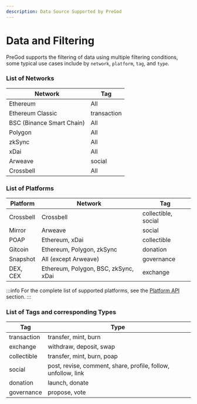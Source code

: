 ```yaml
---
description: Data Source Supported by PreGod
---
```


# Data and Filtering

PreGod supports the filtering of data using multiple filtering conditions, some typical use cases include by `network`, `platform`, `tag`, and `type`.

### List of Networks

| Network                   | Tag         |
| ------------------------- | ----------- |
| Ethereum                  | All         |
| Ethereum Classic          | transaction |
| BSC (Binance Smart Chain) | All         |
| Polygon                   | All         |
| zkSync                    | All         |
| xDai                      | All         |
| Arweave                   | social      |
| Crossbell                 | All         |

### List of Platforms

| Platform  | Network                              | Tag                 |
| --------- | ------------------------------------ | ------------------- |
| Crossbell | Crossbell                            | collectible, social |
| Mirror    | Arweave                              | social              |
| POAP      | Ethereum, xDai                       | collectible         |
| Gitcoin   | Ethereum, Polygon, zkSync            | donation            |
| Snapshot  | All (except Arweave)                 | governance          |
| DEX, CEX  | Ethereum, Polygon, BSC, zkSync, xDai | exchange            |

:::info
For the complete list of supported platforms, see the [Platform API](/PreGod/api/get-platforms-of-a-tag) section.
:::

### List of Tags and corresponding Types

| Tag         | Type                                                          |
| ----------- | ------------------------------------------------------------- |
| transaction | transfer, mint, burn                                          |
| exchange    | withdraw, deposit, swap                                       |
| collectible | transfer, mint, burn, poap                                    |
| social      | post, revise, comment, share, profile, follow, unfollow, link |
| donation    | launch, donate                                                |
| governance  | propose, vote                                                 |
